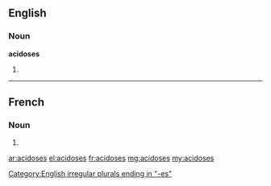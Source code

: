 ==English==

===Noun===
'''acidoses'''

# {{plural of|acidosis}}

[[Category:English irregular plurals ending in "-es"]]

----

==French==

===Noun===
{{head|fr|g=f-p}}

# {{plural of|acidose|lang=fr}}

[[ar:acidoses]]
[[el:acidoses]]
[[fr:acidoses]]
[[mg:acidoses]]
[[my:acidoses]]